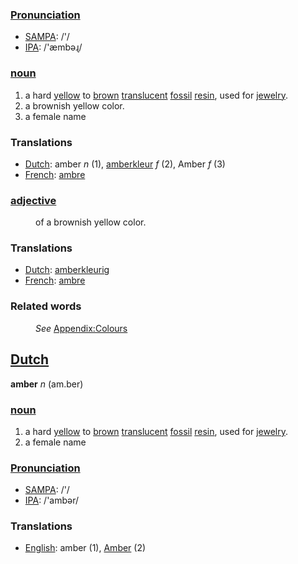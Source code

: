 ===[[Pronunciation]]===
*[[w:SAMPA|SAMPA]]: /'/
*[[w:IPA|IPA]]: /'æmbəɻ/

===[[noun]]===
#a hard [[yellow]] to [[brown]] [[translucent]] [[fossil]] [[resin]], used for [[jewelry]]. 
#a brownish yellow color.
#a female name

=== Translations ===
*[[Dutch]]: amber ''n'' (1), [[amberkleur]] ''f'' (2), Amber ''f'' (3)
*[[French]]: [[ambre]]

===[[adjective]]===
:of a brownish yellow color. 

=== Translations ===
*[[Dutch]]: [[amberkleurig]]
*[[French]]: [[ambre]]


===Related words===
:''See'' [[Wiktionary_Appendix:Colours|Appendix:Colours]]

==[[Dutch]]==

'''amber''' ''n'' (am.ber)

===[[noun]]===
#a hard [[yellow]] to [[brown]] [[translucent]] [[fossil]] [[resin]], used for [[jewelry]]. 
#a female name

===[[Pronunciation]]===
*[[w:SAMPA|SAMPA]]: /'/
*[[w:IPA|IPA]]: /'ambər/

=== Translations ===
*[[English]]: amber (1), [[Amber]] (2)